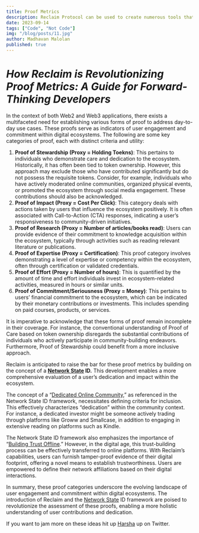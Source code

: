 ---
title: Proof Metrics
description: Reclaim Protocol can be used to create numerous tools that can fastforward us towards a network state.
date: 2023-09-14
tags: ["Code", "Not Code"]
img: "/blog/posts/11.jpg"
author: Madhavan Malolan
published: true
---

# _How Reclaim is Revolutionizing Proof Metrics: A Guide for Forward-Thinking Developers_

In the context of both Web2 and Web3 applications, there exists a multifaceted need for establishing various forms of proof to address day-to-day use cases. These proofs serve as indicators of user engagement and commitment within digital ecosystems. The following are some key categories of proof, each with distinct criteria and utility:

1.  **Proof of Stewardship (Proxy = Holding Toekns)**: This pertains to individuals who demonstrate care and dedication to the ecosystem. Historically, it has often been tied to token ownership. However, this approach may exclude those who have contributed significantly but do not possess the requisite tokens. Consider, for example, individuals who have actively moderated online communities, organized physical events, or promoted the ecosystem through social media engagement. These contributions should also be acknowledged.
2.  **Proof of Impact (Proxy = Cost Per Click)**: This category deals with actions taken by users that influence the ecosystem positively. It is often associated with Call-to-Action (CTA) responses, indicating a user’s responsiveness to community-driven initiatives.
3.  **Proof of Research (Proxy = Number of articles/books read)**: Users can provide evidence of their commitment to knowledge acquisition within the ecosystem, typically through activities such as reading relevant literature or publications.
4.  **Proof of Expertise (Proxy = Certification)**: This proof category involves demonstrating a level of expertise or competency within the ecosystem, often through certification or validated credentials.
5.  **Proof of Effort (Proxy = Number of hours)**: This is quantified by the amount of time and effort individuals invest in ecosystem-related activities, measured in hours or similar units.
6.  **Proof of Commitment/Seriousness (Proxy = Money)**: This pertains to users’ financial commitment to the ecosystem, which can be indicated by their monetary contributions or investments. This includes spending on paid courses, products, or services.

It is imperative to acknowledge that these forms of proof remain incomplete in their coverage. For instance, the conventional understanding of Proof of Care based on token ownership disregards the substantial contributions of individuals who actively participate in community-building endeavors. Furthermore, Proof of Stewardship could benefit from a more inclusive approach.

Reclaim is anticipated to raise the bar for these proof metrics by building on the concept of a **[Network State](https://thenetworkstate.com/) ID.** This development enables a more comprehensive evaluation of a user’s dedication and impact within the ecosystem.

The concept of a “[Dedicated Online Community](https://thenetworkstate.com/the-network-state-in-one-thousand-words#:~:text=dedicated%20online%20community),” as referenced in the Network State ID framework, necessitates defining criteria for inclusion. This effectively characterizes “dedication” within the community context. For instance, a dedicated investor might be someone actively trading through platforms like Groww and Smallcase, in addition to engaging in extensive reading on platforms such as Kindle.

The Network State ID framework also emphasizes the importance of “[Building Trust Offline](https://thenetworkstate.com/the-network-state-in-one-thousand-words#:~:text=a%20common%20cause.-,Build%20trust%20offline,-and%20a%20cryptoeconomy).” However, in the digital age, this trust-building process can be effectively transferred to online platforms. With Reclaim’s capabilities, users can furnish tamper-proof evidence of their digital footprint, offering a novel means to establish trustworthiness. Users are empowered to define their network affiliations based on their digital interactions.

In summary, these proof categories underscore the evolving landscape of user engagement and commitment within digital ecosystems. The introduction of Reclaim and the [Network State](https://thenetworkstate.com/) ID framework are poised to revolutionize the assessment of these proofs, enabling a more holistic understanding of user contributions and dedication.

If you want to jam more on these ideas hit up [Harsha](https://twitter.com/HarshaKaramchat) up on Twitter.
